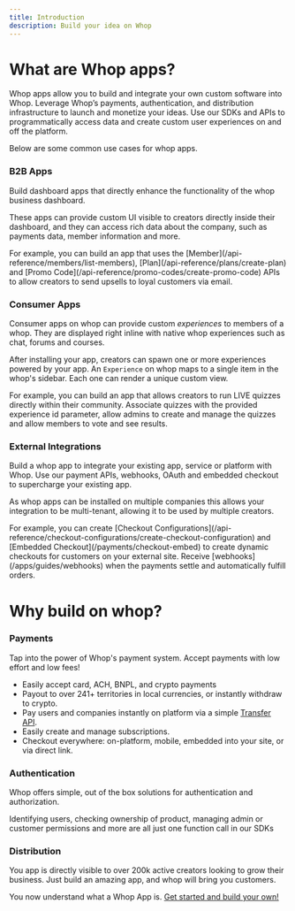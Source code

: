 ```yaml
---
title: Introduction
description: Build your idea on Whop
---
```


# What are Whop apps?

Whop apps allow you to build and integrate your own custom software into Whop.
Leverage Whop’s payments, authentication, and distribution infrastructure to launch and monetize your ideas.
Use our SDKs and APIs to programmatically access data and create custom user experiences on and off the platform.

Below are some common use cases for whop apps.

### B2B Apps

Build dashboard apps that directly enhance the functionality of the whop business dashboard.

These apps can provide custom UI visible to creators directly inside their dashboard,
and they can access rich data about the company, such as payments data, member information and more.

<Info>
    For example, you can build an app that uses the [Member](/api-reference/members/list-members),
    [Plan](/api-reference/plans/create-plan) and [Promo Code](/api-reference/promo-codes/create-promo-code) APIs
    to allow creators to send upsells to loyal customers via email.
</Info>

### Consumer Apps

Consumer apps on whop can provide custom _experiences_ to members of a whop. They are displayed right
inline with native whop experiences such as chat, forums and courses.

After installing your app, creators can spawn one or more experiences powered by your app.
An `Experience` on whop maps to a single item in the whop's sidebar. Each one can render a unique custom view.

<Info>
    For example, you can build an app that allows creators to run LIVE quizzes directly within their community.
    Associate quizzes with the provided experience id parameter, allow admins to create and manage the quizzes
    and allow members to vote and see results.
</Info>

### External Integrations

Build a whop app to integrate your existing app, service or platform with Whop.
Use our payment APIs, webhooks, OAuth and embedded checkout to supercharge your existing app.

As whop apps can be installed on multiple companies this allows your integration to be multi-tenant,
allowing it to be used by multiple creators.

<Info>
    For example, you can create [Checkout Configurations](/api-reference/checkout-configurations/create-checkout-configuration)
    and [Embedded Checkout](/payments/checkout-embed) to create dynamic checkouts for customers on your external site.
    Receive [webhooks](/apps/guides/webhooks) when the payments settle and automatically fulfill orders.
</Info>

# Why build on whop?

### Payments

Tap into the power of Whop's payment system. Accept payments with low effort and low fees!

- Easily accept card, ACH, BNPL, and crypto payments
- Payout to over 241+ territories in local currencies, or instantly withdraw to crypto.
- Pay users and companies instantly on platform via a simple [Transfer API](/api-reference/transfers/create-transfer).
- Easily create and manage subscriptions.
- Checkout everywhere: on-platform, mobile, embedded into your site, or via direct link.

### Authentication

Whop offers simple, out of the box solutions for authentication and authorization.

Identifying users, checking ownership of product, managing admin or customer permissions
and more are all just one function call in our SDKs

### Distribution

You app is directly visible to over 200k active creators looking to grow their business.
Just build an amazing app, and whop will bring you customers.

<Check>You now understand what a Whop App is. [Get started and build your own!](/apps/getting-started)</Check>
